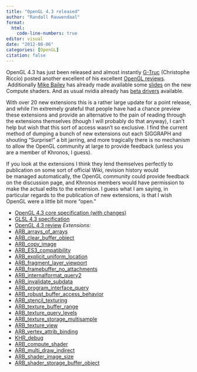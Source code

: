 ```yaml
---
title: "OpenGL 4.3 released"
author: "Randall Rauwendaal"
format: 
  html:
    code-line-numbers: true
editor: visual
date: "2012-08-06"
categories: [OpenGL]
citation: false
---
```


OpenGL 4.3 has just been released and almost instantly [G-Truc](http://www.g-truc.net/) (Christophe Riccio) posted another excellent of his excellent [OpenGL reviews](http://www.g-truc.net/doc/OpenGL4.3review.pdf).  Additionally [Mike Bailey](http://web.engr.oregonstate.edu/~mjb/WebMjb/mjb.html) has already made available some [slides](https://web.engr.oregonstate.edu/~mjb/cs557/Handouts/compute.shader.1pp.pdf) on the new Compute shaders. And as usual nvidia already has [beta drivers](http://www.nvidia.com/content/devzone/opengl-driver-4.3.html) available.

With over 20 new extensions this is a rather large update for a point release, and while I'm extremely grateful that people have had a chance preview these extensions and provide an alternative to the pain of reading through the extensions themselves (though I will probably do that anyway), I can't help but wish that this sort of access wasn't so exclusive. I find the current method of dumping a bunch of new extensions out each SIGGRAPH and shouting "Surprise!" a bit jarring, and more tragically there is no mechanism to allow the OpenGL community at large to provide feedback (unless you are a member of Khronos, I guess).

If you look at the extensions I think they lend themselves perfectly to publication on some sort of official Wiki, revision history would be managed automatically, the OpenGL community could provide feedback on the discussion page, and Khronos members would have permission to make the actual edits to the extension. I guess what I am saying, in particular regards to the publication of new extensions, is that I wish OpenGL were a little bit more "open."

-   [OpenGL 4.3 core specification (with changes)](http://www.opengl.org/registry/doc/glspec43.core.20120806.withchanges.pdf)
-   [GLSL 4.3 specification](http://www.opengl.org/registry/doc/GLSLangSpec.4.30.6.pdf)
-   [OpenGL 4.3 review](http://www.g-truc.net/doc/OpenGL4.3review.pdf) *Extensions:*
-   [ARB_arrays_of_arrays](http://us.download.nvidia.com/opengl/specs/GL_ARB_arrays_of_arrays.txt)
-   [ARB_clear_buffer_object](http://us.download.nvidia.com/opengl/specs/GL_ARB_clear_buffer_object.txt)
-   [ARB_copy_image](http://us.download.nvidia.com/opengl/specs/GL_ARB_copy_image.txt)
-   [ARB_ES3_compatibility](http://us.download.nvidia.com/opengl/specs/GL_ARB_ES3_compatibility.txt)
-   [ARB_explicit_uniform_location](http://us.download.nvidia.com/opengl/specs/GL_ARB_explicit_uniform_location.txt)
-   [ARB_fragment_layer_viewport](http://us.download.nvidia.com/opengl/specs/GL_ARB_fragment_layer_viewport.txt)
-   [ARB_framebuffer_no_attachments](http://us.download.nvidia.com/opengl/specs/GL_ARB_framebuffer_no_attachments.txt)
-   [ARB_internalformat_query2](http://us.download.nvidia.com/opengl/specs/GL_ARB_internalformat_query2.txt)
-   [ARB_invalidate_subdata](http://us.download.nvidia.com/opengl/specs/GL_ARB_invalidate_subdata.txt)
-   [ARB_program_interface_query](http://us.download.nvidia.com/opengl/specs/GL_ARB_program_interface_query.txt)
-   [ARB_robust_buffer_access_behavior](http://us.download.nvidia.com/opengl/specs/GL_ARB_robust_buffer_access_behavior.txt)
-   [ARB_stencil_texturing](http://us.download.nvidia.com/opengl/specs/GL_ARB_stencil_texturing.txt)
-   [ARB_texture_buffer_range](http://us.download.nvidia.com/opengl/specs/GL_ARB_texture_buffer_range.txt)
-   [ARB_texture_query_levels](http://us.download.nvidia.com/opengl/specs/GL_ARB_texture_query_levels.txt)
-   [ARB_texture_storage_multisample](http://us.download.nvidia.com/opengl/specs/GL_ARB_texture_storage_multisample.txt)
-   [ARB_texture_view](http://us.download.nvidia.com/opengl/specs/GL_ARB_texture_view.txt)
-   [ARB_vertex_attrib_binding](http://us.download.nvidia.com/opengl/specs/GL_ARB_vertex_attrib_binding.txt)
-   [KHR_debug](http://us.download.nvidia.com/opengl/specs/GL_KHR_debug.txt)
-   [ARB_compute_shader](http://us.download.nvidia.com/opengl/specs/GL_ARB_compute_shader.txt)
-   [ARB_multi_draw_indirect](http://us.download.nvidia.com/opengl/specs/GL_ARB_multi_draw_indirect.txt)
-   [ARB_shader_image_size](http://us.download.nvidia.com/opengl/specs/GL_ARB_shader_image_size.txt)
-   [ARB_shader_storage_buffer_object](http://us.download.nvidia.com/opengl/specs/GL_ARB_shader_storage_buffer_object.txt)
